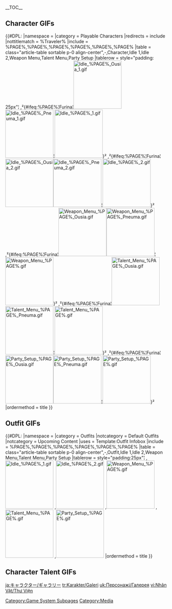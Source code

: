 {{CharacterSystemTabs}}
__TOC__
==Character GIFs==
{{#DPL:
|namespace     = 
|category      = Playable Characters
|redirects     = include
|nottitlematch = %Traveler%
|include       = %PAGE%,%PAGE%,%PAGE%,%PAGE%,%PAGE%,%PAGE%
|table         = class="article-table sortable p-0 align-center",-,Character,Idle 1,Idle 2,Weapon Menu,Talent Menu,Party Setup
|tablerow      = <!--
-->style="padding: 25px"¦{{Character|%PAGE%|100}}<!--
-->,²{#ifeq:%PAGE%¦Furina¦[[File:Idle %PAGE% Ousia 1.gif|150px]][[File:Idle %PAGE% Pneuma 1.gif|150px]]¦[[File:Idle %PAGE% 1.gif|150px]]}²<!--
-->,²{#ifeq:%PAGE%¦Furina¦[[File:Idle %PAGE% Ousia 2.gif|150px]][[File:Idle %PAGE% Pneuma 2.gif|150px]]¦[[File:Idle %PAGE% 2.gif|150px]]}²<!--
-->,²{#ifeq:%PAGE%¦Furina¦[[File:Weapon Menu %PAGE% Ousia.gif|150px]][[File:Weapon Menu %PAGE% Pneuma.gif|150px]]¦[[File:Weapon Menu %PAGE%.gif|150px]]}²<!--
-->,²{#ifeq:%PAGE%¦Furina¦[[File:Talent Menu %PAGE% Ousia.gif|150px]][[File:Talent Menu %PAGE% Pneuma.gif|150px]]¦[[File:Talent Menu %PAGE%.gif|150px]]}²<!--
-->,²{#ifeq:%PAGE%¦Furina¦[[File:Party Setup %PAGE% Ousia.gif|150px]][[File:Party Setup %PAGE% Pneuma.gif|150px]]¦[[File:Party Setup %PAGE%.gif|150px]]}²
|ordermethod   = title
}}

==Outfit GIFs==
{{Main|Character Outfit}}
{{#DPL:
|namespace   = 
|category    = Outfits
|notcategory = Default Outfits
|notcategory = Upcoming Content
|uses        = Template:Outfit Infobox
|include     = %PAGE%,%PAGE%,%PAGE%,%PAGE%,%PAGE%,%PAGE%
|table       = class="article-table sortable p-0 align-center",-,Outfit,Idle 1,Idle 2,Weapon Menu,Talent Menu,Party Setup
|tablerow    = <!--
-->style="padding:25px"¦{{Outfit|%PAGE%|100}}<!--
-->,[[File:Idle %PAGE% 1.gif|150px]]<!--
-->,[[File:Idle %PAGE% 2.gif|150px]]<!--
-->,[[File:Weapon Menu %PAGE%.gif|150px]]<!--
-->,[[File:Talent Menu %PAGE%.gif|150px]]<!--
-->,[[File:Party Setup %PAGE%.gif|150px]]
|ordermethod = title
}}

==Character Talent GIFs==
{{Main|Category:Talent Preview GIFs}}

[[Category:Game System Subpages]]
[[Category:Media]]

[[ja:キャラクター/ギャラリー]]
[[tr:Karakter/Galeri]]
[[uk:Персонажі/Галерея]]
[[vi:Nhân Vật/Thư Viện]]